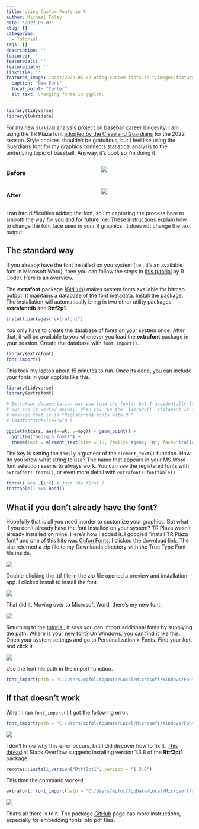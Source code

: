 ```yaml
---
title: Using Custom Fonts in R
author: Michael Foley
date: '2022-05-02'
slug: []
categories:
  - Tutorial
tags: []
description: ''
featured: ''
featuredalt: ''
featuredpath: ''
linktitle: ''
featured_image: /post/2022-05-02-using-custom-fonts-in-r/images/featured.png
  caption: "New Font"
  focal_point: "Center"
  alt_text: Changing fonts in ggplot.
---
```


```r
library(tidyverse)
library(lubridate)
```

For my new survival analysis project on [baseball career longevity](https://mpfoley73.github.io/baseball-survival/), I am using the TR Plaza font [adopted by the Cleveland Guardians](https://www.cleveland.com/entertainment/2022/04/cleveland-guardians-adopt-refreshed-design-look-to-go-with-new-name.html) for the 2022 season. Style choices shouldn't be gratuitous, but I feel like using the Guardians font for my graphics connects statistical analysis to the underlying topic of baseball. Anyway, it's cool, so I'm doing it.


:::: {style="display: grid; grid-template-columns: 1fr 1fr; grid-column-gap: 10px;"}

::: {}
### Before

![](./images/plot_before.png)
:::

::: {}
### After

![](./images/plot_after.png)
:::

::::

I ran into difficulties adding the font, so I'm capturing the process here to smooth the way for you and for future me. These instructions explain how to change the font face used in your R graphics. It does not change the text output.

## The standard way

If you already have the font installed on you system (i.e., it's an available font in Microsoft Word), then you can follow the steps in [this tutorial](https://r-coder.com/custom-fonts-r/) by R Coder. Here is an overview.

The **extrafont** package ([GitHub](https://github.com/wch/extrafont)) makes system fonts available for bitmap output. It maintains a database of the font metadata. Install the package. The installation will automatically bring in two other utility packages, **extrafontdb** and **Rttf2p1**.

```r
install.packages("extrafont")
```

You only have to create the database of fonts on your system once. After that, it will be available to you whenever you load the **extrafont** package in your session. Create the database with `font_import()`.

```r
library(extrafont)
font_import()
```

This took my laptop about 15 minutes to run. Once its done, you can include your fonts in your ggplots like this.

```r
library(tidyverse)
library(extrafont)

# Extrafont documentation has you load the fonts, but I accidentally left this
# out and it worked anyway. When you run the `library()` statement it outputs a
# message that it is "Registering fonts with R."
# loadfonts(device="win")

ggplot(mtcars, aes(x=wt, y=mpg)) + geom_point() +
  ggtitle("Georgia font!") +
  theme(text = element_text(size = 16, family="Agency FB", face="italic"))
```

The key is setting the `family` argument of the `element_text()` function. How do you know what string to use? The name that appears in your MS Word font selection seems to always work. You can see the registered fonts with `extrafont::fonts()`, or even more detail with `extrafont::fonttable()`.

```r
fonts() %>% .[1:6] # just the first 6
fonttable() %>% head()
```

## What if you don't already have the font?

Hopefully that is all you need inorder to customize your graphics. But what if you don't already have the font installed on your system? TR Plaza wasn't already installed on mine. Here's how I added it. I googled "install TR Plaza font" and one of this hits was [Cufon Fonts](https://www.cufonfonts.com/font/tr-plaza). I clicked the download link. The site returned a zip file to my Downloads directory with the True Type Font file inside.

![](./images/Screenshot 2022-05-02 052504.png)

Double-clicking the .ttf file in the zip file opened a preview and installation app. I clicked Install to install the font.

![](./images/Screenshot 2022-05-02 052658.png)

That did it. Moving over to Microsoft Word, there's my new font.

![](./images/Screenshot 2022-05-02 052941.png)

Returning to the [tutorial](https://r-coder.com/custom-fonts-r/), it says you can import additional fonts by supplying the  path. Where is your new font? On Windows, you can find it like this. Open your system settings and go to Personalization > Fonts. Find your font and click it. 

![](./images/Screenshot 2022-05-04 054135.png)

Use the font file path in the import function.

```r
font_import(path = "C:/Users/mpfol/AppData/Local/Microsoft/Windows/Fonts")
```

## If that doesn't work

When I ran `font_import()` I got the following error.

```r
font_import(path = "C:/Users/mpfol/AppData/Local/Microsoft/Windows/Fonts")
```

![](./images/Screenshot 2022-05-02 045826.png)

I don't know _why_ this error occurs, but I did discover how to fix it. [This thread](https://stackoverflow.com/questions/71572537/downloading-fonts-in-r-no-fontname-skipping) at Stack Overflow suggests installing version 1.3.8 of the **Rttf2pt1** package.

```r
remotes::install_version("Rttf2pt1", version = "1.3.8")
```

This time the command worked.

```r
extrafont::font_import(path = "C:/Users/mpfol/AppData/Local/Microsoft/Windows/Fonts")
```

![](./images/Screenshot 2022-05-02 051508.png)

That's all there is to it. The package [GitHub](https://github.com/wch/extrafont) page has more instructions, especially for embedding fonts into pdf files.
